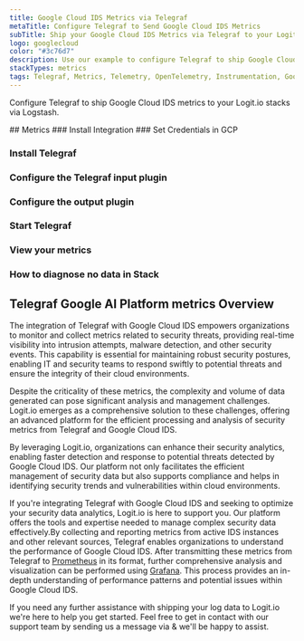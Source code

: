 ```yaml
---
title: Google Cloud IDS Metrics via Telegraf
metaTitle: Configure Telegraf to Send Google Cloud IDS Metrics
subTitle: Ship your Google Cloud IDS Metrics via Telegraf to your Logit.io Stack
logo: googlecloud
color: "#3c76d7"
description: Use our example to configure Telegraf to ship Google Cloud IDS metrics to Logit.io. Configure Telegraf to send Google Cloud IDS metrics to Logstash or Elastic.
stackTypes: metrics
tags: Telegraf, Metrics, Telemetry, OpenTelemetry, Instrumentation, Google Cloud IDS, Intrusion Detection System, Ids
---
```


Configure Telegraf to ship Google Cloud IDS metrics to your Logit.io stacks via Logstash.

<Steps>
  ## Metrics
  ### Install Integration
  <InstallIntegration/>
  ### Set Credentials in GCP

  <SetGCPCredentials intro="Google Cloud IDS is a distinctive assembly of services included within Google Cloud. It is specifically designed for intrusion detection, fostering a secure environment and efficient interaction within a cloud-driven ecosystem."/>
  
  ### Install Telegraf

  <InstallTelegraf />

  ### Configure the Telegraf input plugin

  <TelegrafStackDriverInput metric_type="ids.googleapis.com"/>

  ### Configure the output plugin

  <TelegrafOutputPlugin />

  ### Start Telegraf

  <StartTelegraf />

  ### View your metrics
  <LaunchStack stackType="metrics" source="Google_Cloud_IDS_Metrics_via_Telegraf" utmMedium="metrics" utmCampaign="telegraf-GoogleCloudIDS-metrics" />

  ### How to diagnose no data in Stack

  <DiagnoseNoData />
</Steps>

## Telegraf Google AI Platform metrics Overview

The integration of Telegraf with Google Cloud IDS empowers organizations to monitor and collect metrics 
related to security threats, providing real-time visibility into intrusion attempts, malware detection, 
and other security events. This capability is essential for maintaining robust security postures, 
enabling IT and security teams to respond swiftly to potential threats and ensure the integrity of their cloud environments.

Despite the criticality of these metrics, the complexity and volume of data generated can pose 
significant analysis and management challenges. Logit.io emerges as a comprehensive solution 
to these challenges, offering an advanced platform for the efficient processing and analysis 
of security metrics from Telegraf and Google Cloud IDS. 

By leveraging Logit.io, organizations can enhance their security analytics, enabling faster detection 
and response to potential threats detected by Google Cloud IDS. Our platform not only facilitates 
the efficient management of security data but also supports compliance and helps in identifying 
security trends and vulnerabilities within cloud environments.

If you're integrating Telegraf with Google Cloud IDS and seeking to optimize your security data 
analytics, Logit.io is here to support you. Our platform offers the tools and expertise needed 
to manage complex security data effectively.By collecting and reporting metrics from active 
IDS instances and other relevant sources, Telegraf enables organizations to understand the 
performance of Google Cloud IDS. After transmitting these metrics from Telegraf to 
[Prometheus](https://logit.io/platform/features/hosted-prometheus/) in its format, further 
comprehensive analysis and visualization can be performed using [Grafana](https://logit.io/platform/features/grafana/). 
This process provides an in-depth understanding of performance patterns and potential issues within Google Cloud IDS.

If you need any further assistance with shipping your log data to Logit.io we're here to help you get started. 
Feel free to get in contact with our support team by sending us a message via <IntercomButton text="live chat" /> & we'll be happy to assist.